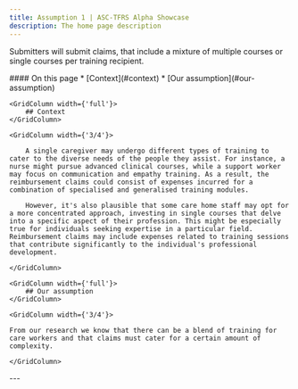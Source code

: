 ```yaml
---
title: Assumption 1 | ASC-TFRS Alpha Showcase
description: The home page description
---
```


<Heading caption='Challenging our riskiest assumptions' tag='h1'>Submitters will submit claims, that include a mixture of multiple courses or single courses per training recipient.</Heading>

<GridRow>
    <GridColumn width={'1/3'}>
        <nav className="in-page-nav">
            #### On this page
            * [Context](#context)
            * [Our assumption](#our-assumption)
        </nav>
    </GridColumn>
</GridRow>

<GridRow>

    <GridColumn width={'full'}>
        ## Context
    </GridColumn>

    <GridColumn width={'3/4'}>

        A single caregiver may undergo different types of training to cater to the diverse needs of the people they assist. For instance, a nurse might pursue advanced clinical courses, while a support worker may focus on communication and empathy training. As a result, the reimbursement claims could consist of expenses incurred for a combination of specialised and generalised training modules.

        However, it's also plausible that some care home staff may opt for a more concentrated approach, investing in single courses that delve into a specific aspect of their profession. This might be especially true for individuals seeking expertise in a particular field. Reimbursement claims may include expenses related to training sessions that contribute significantly to the individual's professional development.

    </GridColumn>

</GridRow>

<GridRow>

    <GridColumn width={'full'}>
        ## Our assumption
    </GridColumn>

    <GridColumn width={'3/4'}>

    From our research we know that there can be a blend of training for care workers and that claims must cater for a certain amount of complexity.

    </GridColumn>

</GridRow>

<GridRow>
    <GridColumn width={'full'}>
        ---
    </GridColumn>
</GridRow>
<GridRow>
    <GridColumn width={'1/2'}>
        <LinkBlock style="prev" url="/assumptions/assumptions-overview" title="Challenging our riskiest assumptions" text="Assumptions Overview" />
    </GridColumn>
    <GridColumn width={'1/2'}>
        <LinkBlock style="next" url="/assumptions/assumption-2" title="Challenging our riskiest assumptions" text="Users of the service will be time poor but tech savvy; and submitters will be tech savvy" />
    </GridColumn>
</GridRow>
